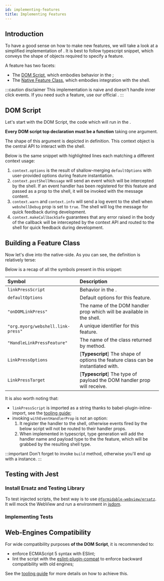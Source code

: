 ```yaml
---
id: implementing-features
title: Implementing Features
---
```



## Introduction

To have a good sense on how to make new features, we will take a look at
a simplified implementation of <APIReference reference="HandleLinkPressFeature"
type="variable" />. It is best to follow typescript snippet, which conveys the
shape of objects required to specify a feature.

A feature has two facets:

- The [DOM Script](#dom-script), which embodies behavior in the <WebView />;
- The [Native Feature Class](#building-a-feature-class), which embodies integration with the shell.

:::caution disclaimer
This implementation is naive and doesn't handle inner click events. If you need such a feature, use our official <APIReference reference="HandleLinkPressFeature" type="variable" />.
:::

## DOM Script

Let's start with the DOM Script, the code which will run in the <ReactReference name="WebView" type="class" />.

<SingleCodeSource source="HandleLinkPressFeature.webjs" lang="js" />

**Every DOM script top declaration must be a function** taking one argument.

The shape of this argument is depicted in <APIReference reference="WebjsContext" type="interface" /> definition.
This context object is the central API to interact with the shell.

<APIBox reference="WebjsContext" type="interface" />

Below is the same snippet with highlighted lines each matching a different context usage:

<SingleCodeSource
  lines="5,6,11,16"
  source="HandleLinkPressFeature.webjs"
  lang="js"
/>

1. `context.options` is the result of shallow-merging `defaultOptions` with user-provided options during feature instantiation.
2. `context.postShellMessage` will send an event which will be intercepted by the shell. If an event handler has been registered for this feature and passed as a prop to the shell, it will be invoked with the message content.
3. `context.warn` and `context.info` will send a log event to the shell when `webshellDebug` prop is set to `true`. The shell will log the message for quick feedback during development.
4. `context.makeCallbackSafe` guarantees that any error raised in the body of the callback will be intercepted by the context API and routed to the shell for quick feedback during development.


## Building a Feature Class

<APIBox reference="FeatureBuilder" type="class" />

Now let's dive into the native-side. As you can see, the definition is relatively terse:

<DualCodeSource sourceBase="HandleLinkPressFeature" />

Below is a recap of all the symbols present in this snippet:

| Symbol                            | Description                                                                                                       |
| :-------------------------------- | :---------------------------------------------------------------------------------------------------------------- |
| `linkPressScript`                 | Behavior in the <Term id="DOM" />.                                                                                |
| `defaultOptions`                  | Default options for this feature.                                                                                 |
| `"onDOMLinkPress"`                | The name of the DOM handler prop which will be available in the shell.                                            |
| `"org.myorg/webshell.link-press"` | A unique identifier for this feature.                                                                             |
| `"HandleLinkPressFeature"`        | The name of the class returned by <APIReference reference="FeatureBuilder" type="class" member="build" /> method. |
| `LinkPressOptions`                | [**Typescript**] The shape of options the feature class can be instantiated with.                                 |
| `LinkPressTarget`                 | [**Typescript**] The type of payload the DOM handler prop will receive.                                           |

It is also worth noting that:

- `linkPressScript` is imported as a string thanks to babel-plugin-inline-import, see the [tooling guide](./tooling);
- invoking `withEventHandlerProp` is not an option:
  1. It register the handler to the shell, otherwise events fired by the below <Term id="DOM" /> script will not be routed to their handler props.
  2. When implemented in typescript, type generation will add the handler name and payload type to the the feature, which will be grabbed by the resulting shell type.

:::important
Don't forget to invoke `build` method, otherwise you'll end up with a <APIReference reference="FeatureBuilder" type="class" /> instance.
:::

## Testing with Jest

### Install Ersatz and Testing Library

To test injected scripts, the best way is to use
[`@formidable-webview/ersatz`](https://github.com/formidable-webview/ersatz).
It will mock the WebView and run a <Term id="DOM" /> environment in [jsdom](https://github.com/jsdom/jsdom).

<InstallPackageSnippet dev packages="@testing-library/react-native @formidable-webview/ersatz @formidable-webview/ersatz-testing" />

### Implementing Tests

<DualCodeSource jsx sourceBase="HandleLinkPressFeature.test" />

## Web-Engines Compatibility

For wide compatibility purposes **of the DOM Script**, it is recommended to:

- enforce ECMAScript 5 syntax with ESlint;
- lint the script with the
  [eslint-plugin-compat](https://www.npmjs.com/package/eslint-plugin-compat) to
  enforce backward compatibility with old engines;

See the [tooling guide](./tooling) for more details on how to achieve this.

